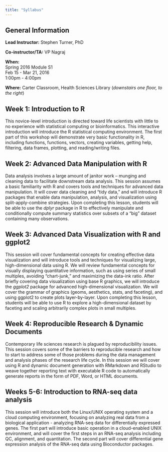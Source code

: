 ```yaml
---
title: "Syllabus"
---
```


## General Information

**Lead Instructor:** Stephen Turner, PhD

**Co-instructor/TA:** VP Nagraj

**When:**  
Spring 2016 Module S1  
Feb 15 - Mar 21, 2016  
1:00pm - 4:00pm  

**Where:** Carter Classroom, Health Sciences Library (_downstairs one floor, to the right_)

<!-- **Textbook:** Link coming soon. fixme-->

## Week 1: Introduction to R

This novice-level introduction is directed toward life scientists with little to no experience with statistical computing or bioinformatics. This interactive introduction will introduce the R statistical computing environment. The first part of this workshop will demonstrate very basic functionality in R, including functions, functions, vectors, creating variables, getting help, filtering, data frames, plotting, and reading/writing files.

## Week 2: Advanced Data Manipulation with R

Data analysis involves a large amount of janitor work -- munging and cleaning data to facilitate downstream data analysis. This session assumes a basic familiarity with R and covers tools and techniques for advanced data manipulation. It will cover data cleaning and "tidy data," and will introduce R packages that enable data manipulation, analysis, and visualization using split-apply-combine strategies. Upon completing this lesson, students will be able to use the _dplyr_ package in R to effectively manipulate and conditionally compute summary statistics over subsets of a "big" dataset containing many observations.

## Week 3: Advanced Data Visualization with R and ggplot2

This session will cover fundamental concepts for creating effective data visualization and will introduce tools and techniques for visualizing large, high-dimensional data using R. We will review fundamental concepts for visually displaying quantitative information, such as using series of small multiples, avoiding "chart-junk," and maximizing the data-ink ratio. After briefly covering data visualization using base R graphics, we will introduce the _ggplot2_ package for advanced high-dimensional visualization. We will cover the grammar of graphics (geoms, aesthetics, stats, and faceting), and using ggplot2 to create plots layer-by-layer. Upon completing this lesson, students will be able to use R to explore a high-dimensional dataset by faceting and scaling arbitrarily complex plots in small multiples.

## Week 4: Reproducible Research & Dynamic Documents

Contemporary life sciences research is plagued by reproducibility issues. This session covers some of the barriers to reproducible research and how to start to address some of those problems during the data management and analysis phases of the research life cycle. In this session we will cover using R and dynamic document generation with RMarkdown and RStudio to weave together reporting text with executable R code to automatically generate reports in the form of PDF, Word, or HTML documents.

## Weeks 5-6: Introduction to RNA-seq data analysis

This session will introduce both the Linux/UNIX operating system and a cloud computing environment, focusing on analyzing real data from a biological application - analyzing RNA-seq data for differentially expressed genes. The first part will introduce basic operation in a cloud-enabled UNIX environment, and will cover the first steps in an RNA-seq analysis including QC, alignment, and quantitation. The second part will cover differential gene expression analysis of the RNA-seq data using Bioconductor packages.

